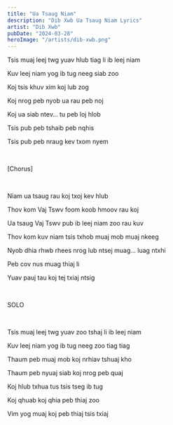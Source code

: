 ```yaml
---
title: "Ua Tsaug Niam"
description: "Dib Xwb Ua Tsaug Niam Lyrics"
artist: "Dib Xwb"
pubDate: "2024-03-28"
heroImage: "/artists/dib-xwb.png"
---
```


Tsis muaj leej twg yuav hlub tiag li ib leej niam

Kuv leej niam yog ib tug neeg siab zoo

Koj tsis khuv xim koj lub zog

Koj nrog peb nyob ua rau peb noj

Koj ua siab ntev… tu peb loj hlob

Tsis pub peb tshaib peb nqhis

Tsis pub peb nraug kev txom nyem

<br />

[Chorus]

<br />

Niam ua tsaug rau koj txoj kev hlub

Thov kom Vaj Tswv foom koob hmoov rau koj

Ua tsaug Vaj Tswv pub ib leej niam zoo rau kuv

Thov kom kuv niam tsis txhob muaj mob muaj nkeeg

Nyob dhia rhwb rhees nrog lub ntsej muag… luag ntxhi

Peb cov nus muag thiaj li

Yuav pauj tau koj tej txiaj ntsig

<br />

SOLO

<br />

Tsis muaj leej twg yuav zoo tshaj li ib leej niam

Kuv leej niam yog ib tug neeg zoo tiag tiag

Thaum peb muaj mob koj nrhiav tshuaj kho

Thaum peb nyuaj siab koj nrog peb quaj

Koj hlub txhua tus tsis tseg ib tug

Koj qhuab koj qhia peb thiaj zoo

Vim yog muaj koj peb thiaj tsis txiaj
